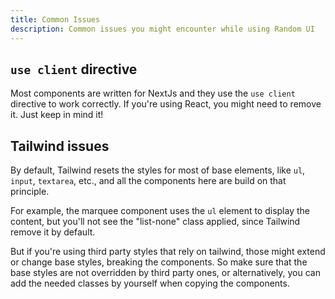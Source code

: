 ```yaml
---
title: Common Issues
description: Common issues you might encounter while using Random UI
---
```



## `use client` directive
Most components are written for NextJs and they use the `use client` directive to work correctly. 
If you're using React, you might need to remove it. Just keep in mind it!


## Tailwind issues

By default, Tailwind resets the styles for most of base elements, 
like `ul`, `input`, `textarea`, etc., and all the components here are build on that principle.

For example, the marquee component uses the `ul` element to display the content, but you'll not see the "list-none" class applied,
since Tailwind remove it by default.

But if you're using third party styles that rely on tailwind, those might extend or change base styles, breaking the components.
So make sure that the base styles are not overridden by third party ones, 
or alternatively, you can add the needed classes by yourself when copying the components.

